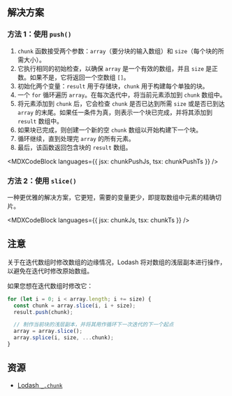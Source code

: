 

## 解决方案

### 方法 1：使用 `push()`

1. `chunk` 函数接受两个参数：`array`（要分块的输入数组）和 `size`（每个块的所需大小）。
2. 它执行相同的初始检查，以确保 `array` 是一个有效的数组，并且 `size` 是正数。如果不是，它将返回一个空数组 `[]`。
3. 初始化两个变量：`result` 用于存储块，`chunk` 用于构建每个单独的块。
4. 一个 `for` 循环遍历 `array`。在每次迭代中，将当前元素添加到 `chunk` 数组中。
5. 将元素添加到 `chunk` 后，它会检查 `chunk` 是否已达到所需 `size` 或是否已到达 `array` 的末尾。如果任一条件为真，则表示一个块已完成，并将其添加到 `result` 数组中。
6. 如果块已完成，则创建一个新的空 `chunk` 数组以开始构建下一个块。
7. 循环继续，直到处理完 `array` 的所有元素。
8. 最后，该函数返回包含块的 `result` 数组。

<MDXCodeBlock languages={{ jsx: chunkPushJs, tsx: chunkPushTs }} />

### 方法 2：使用 `slice()`

一种更优雅的解决方案，它更短，需要的变量更少，即提取数组中元素的精确切片。

<MDXCodeBlock languages={{ jsx: chunkJs, tsx: chunkTs }} />

## 注意

关于在迭代数组时修改数组的边缘情况，Lodash 将对数组的浅层副本进行操作，以避免在迭代时修改原始数组。

如果您想在迭代数组时修改它：

```js
for (let i = 0; i < array.length; i += size) {
  const chunk = array.slice(i, i + size);
  result.push(chunk);

  // 制作当前块的浅层副本，并将其用作循环下一次迭代的下一个起点
  array = array.slice();
  array.splice(i, size, ...chunk);
}
```

## 资源

* [Lodash `_.chunk`](https://lodash.com/docs/#chunk)
